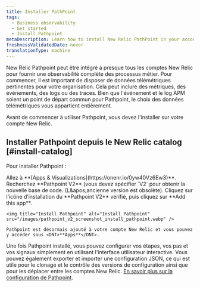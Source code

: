 ```yaml
---
title: Installer PathPoint
tags:
  - Business observability
  - Get started
  - Install Pathpoint
metaDescription: Learn how to install New Relic PathPoint in your account.
freshnessValidatedDate: never
translationType: machine
---
```


New Relic Pathpoint peut être intégré à presque tous les comptes New Relic pour fournir une observabilité complète des processus métier. Pour commencer, il est important de disposer de données télémétriques pertinentes pour votre organisation. Cela peut inclure des métriques, des événements, des logs ou des traces. Bien que l'événement et le log APM soient un point de départ commun pour Pathpoint, le choix des données télémétriques vous appartient entièrement.

Avant de commencer à utiliser Pathpoint, vous devez l'installer sur votre compte New Relic.

## Installer Pathpoint depuis le New Relic catalog [#install-catalog]

Pour installer Pathpoint :

<Steps>
  <Step>
    Allez à <DNT>**[Apps &amp; Visualizations](https://onenr.io/0yw40Vz6Ew3)**</DNT>.
  </Step>

  <Step>
    Recherchez <DNT>**Pathpoint V2**</DNT> (vous devez spécifier `V2` pour obtenir la nouvelle base de code. (L&amp;apos;ancienne version est obsolète).
  </Step>

  <Step>
    Cliquez sur l’icône d’installation du <DNT>**Pathpoint V2**</DNT> vérifié, puis cliquez sur <DNT>**Add this app**</DNT>.

    <img title="Install Pathpoint" alt="Install Pathpoint" src="/images/pathpoint_v2_screenshot_install_pathpoint.webp" />

    Pathpoint est désormais ajouté à votre compte New Relic et vous pouvez y accéder sous <DNT>**Apps**</DNT>.
  </Step>
</Steps>

Une fois Pathpoint installé, vous pouvez configurer vos étapes, vos pas et vos signaux simplement en utilisant l'interface utilisateur interactive. Vous pouvez également exporter et importer une configuration JSON, ce qui est utile pour le clonage et le contrôle des versions de configuration ainsi que pour les déplacer entre les comptes New Relic. [En savoir plus sur la configuration de Pathpoint](/docs/new-relic-solutions/business-observability/intro-pathpoint/).